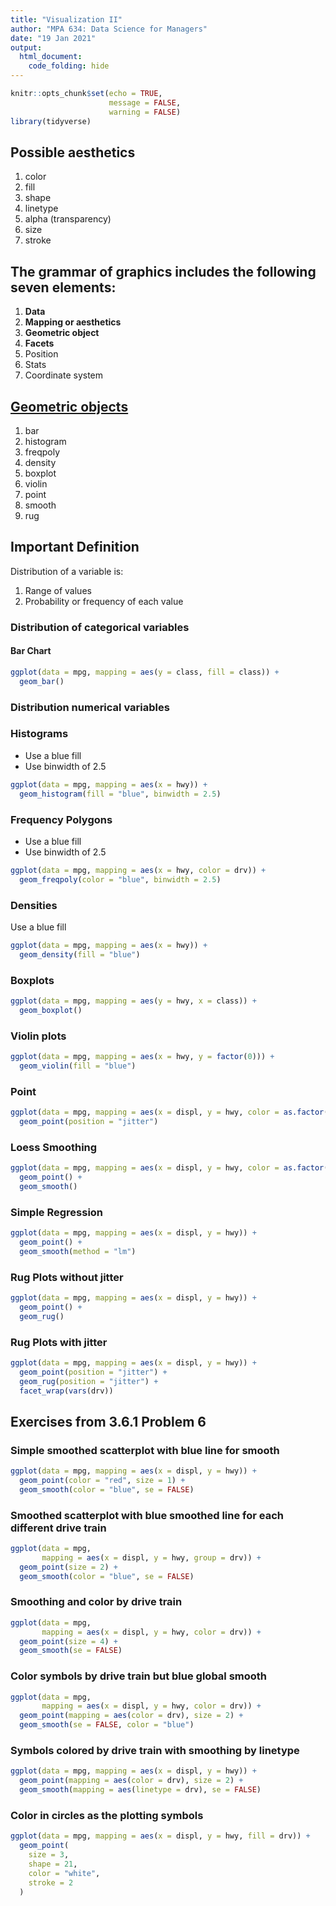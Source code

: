 ```yaml
---
title: "Visualization II"
author: "MPA 634: Data Science for Managers"
date: "19 Jan 2021"
output:
  html_document:
    code_folding: hide
---
```


```r
knitr::opts_chunk$set(echo = TRUE,
                      message = FALSE,
                      warning = FALSE)
library(tidyverse)
```

## Possible aesthetics

1.  color
2.  fill
3.  shape
4.  linetype
5.  alpha (transparency)
6.  size
7.  stroke

## The grammar of graphics includes the following seven elements:

1.  **Data**
2.  **Mapping or aesthetics**
3.  **Geometric object**
4.  **Facets**
5.  Position
6.  Stats
7.  Coordinate system

## [Geometric objects](https://ggplot2.tidyverse.org/reference/index.html#section-layers)

1.  bar
2.  histogram
3.  freqpoly
4.  density
5.  boxplot
6.  violin
7.  point
8.  smooth
9.  rug

## Important Definition

Distribution of a variable is:

1.  Range of values
2.  Probability or frequency of each value

### Distribution of categorical variables

#### Bar Chart

```r
ggplot(data = mpg, mapping = aes(y = class, fill = class)) +
  geom_bar()
```

### Distribution numerical variables

### Histograms

-   Use a blue fill
-   Use binwidth of 2.5

```r
ggplot(data = mpg, mapping = aes(x = hwy)) +
  geom_histogram(fill = "blue", binwidth = 2.5)
```

### Frequency Polygons

-   Use a blue fill
-   Use binwidth of 2.5

```r
ggplot(data = mpg, mapping = aes(x = hwy, color = drv)) +
  geom_freqpoly(color = "blue", binwidth = 2.5)
```

### Densities

Use a blue fill

```r
ggplot(data = mpg, mapping = aes(x = hwy)) +
  geom_density(fill = "blue")
```

### Boxplots

```r
ggplot(data = mpg, mapping = aes(y = hwy, x = class)) +
  geom_boxplot()
```

### Violin plots

```r
ggplot(data = mpg, mapping = aes(x = hwy, y = factor(0))) +
  geom_violin(fill = "blue")
```

### Point

```r
ggplot(data = mpg, mapping = aes(x = displ, y = hwy, color = as.factor(year))) +
  geom_point(position = "jitter")
```

### Loess Smoothing

```r
ggplot(data = mpg, mapping = aes(x = displ, y = hwy, color = as.factor(year))) +
  geom_point() +
  geom_smooth()
```

### Simple Regression

```r
ggplot(data = mpg, mapping = aes(x = displ, y = hwy)) +
  geom_point() +
  geom_smooth(method = "lm")
```

### Rug Plots without jitter

```r
ggplot(data = mpg, mapping = aes(x = displ, y = hwy)) +
  geom_point() +
  geom_rug() 
```

### Rug Plots with jitter

```r
ggplot(data = mpg, mapping = aes(x = displ, y = hwy)) +
  geom_point(position = "jitter") +
  geom_rug(position = "jitter") +
  facet_wrap(vars(drv))
```

## Exercises from 3.6.1 Problem 6

### Simple smoothed scatterplot with blue line for smooth

```r
ggplot(data = mpg, mapping = aes(x = displ, y = hwy)) +
  geom_point(color = "red", size = 1) +
  geom_smooth(color = "blue", se = FALSE)
```

### Smoothed scatterplot with blue smoothed line for each different drive train

```r
ggplot(data = mpg,
       mapping = aes(x = displ, y = hwy, group = drv)) +
  geom_point(size = 2) +
  geom_smooth(color = "blue", se = FALSE)
```

### Smoothing and color by drive train

```r
ggplot(data = mpg,
       mapping = aes(x = displ, y = hwy, color = drv)) +
  geom_point(size = 4) +
  geom_smooth(se = FALSE)
```

### Color symbols by drive train but blue global smooth

```r
ggplot(data = mpg,
       mapping = aes(x = displ, y = hwy, color = drv)) +
  geom_point(mapping = aes(color = drv), size = 2) +
  geom_smooth(se = FALSE, color = "blue")
```

### Symbols colored by drive train with smoothing by linetype

```r
ggplot(data = mpg, mapping = aes(x = displ, y = hwy)) +
  geom_point(mapping = aes(color = drv), size = 2) +
  geom_smooth(mapping = aes(linetype = drv), se = FALSE)
```

### Color in circles as the plotting symbols

```r
ggplot(data = mpg, mapping = aes(x = displ, y = hwy, fill = drv)) +
  geom_point(
    size = 3,
    shape = 21,
    color = "white",
    stroke = 2
  )
```
